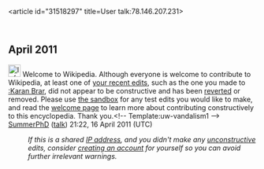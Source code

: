 <article id="31518297" title=User talk:78.146.207.231>
	<talkpage id="31518297" title="User talk:78.146.207.231">
== April 2011 ==
[[File:Information.svg|25px|alt=|link=]] Welcome to Wikipedia. Although everyone is welcome to contribute to Wikipedia, at least one of [[Special:Contributions/78.146.207.231|your recent edits]], such as the one you made to [[:Karan Brar]], did not appear to be constructive and has been [[Help:Reverting|reverted]] or removed. Please use [[Wikipedia:Sandbox|the sandbox]] for any test edits you would like to make, and read the [[Wikipedia:Welcoming committee/Welcome to Wikipedia|welcome page]] to learn more about contributing constructively to this encyclopedia. Thank you.&lt;!-- Template:uw-vandalism1 --&gt; [[User:SummerPhD|SummerPhD]] ([[User talk:SummerPhD|talk]]) 21:22, 16 April 2011 (UTC)
:''If this is a shared [[IP address]], and you didn't make any [[Wikipedia:vandalism|unconstructive]] edits, consider [[Wikipedia:Why create an account?|creating an account]] for yourself so you can avoid further irrelevant warnings.''
	</talkpage>
</article>